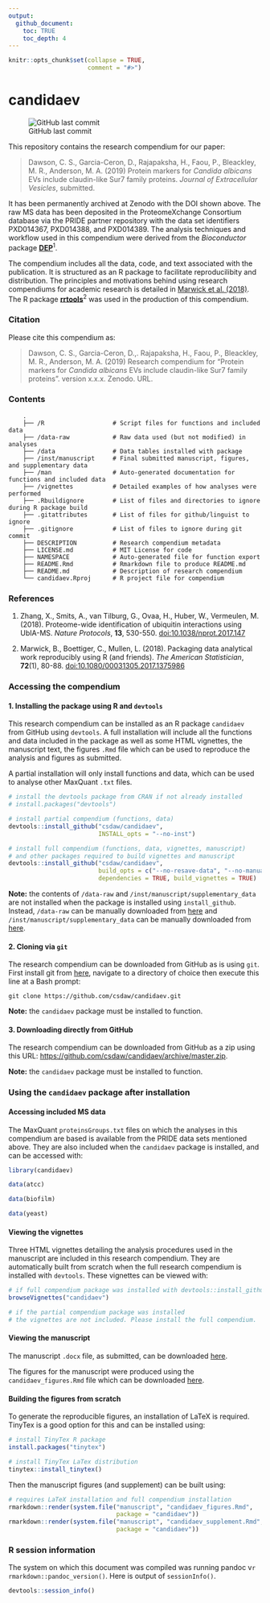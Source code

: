 ```yaml
---
output:
  github_document:
    toc: TRUE
    toc_depth: 4
---
```


<!-- README.md is generated from README.Rmd. Please edit that file -->

```r
knitr::opts_chunk$set(collapse = TRUE,
                      comment = "#>")
```

# candidaev

![GitHub last commit](https://img.shields.io/github/last-commit/csdaw/candidaev.svg?style=popout)


This repository contains the research compendium for our paper:

> Dawson, C. S., Garcia-Ceron, D., Rajapaksha, H., Faou, P., Bleackley, M. R., 
Anderson, M. A. (2019) Protein markers for _Candida albicans_ EVs include 
claudin-like Sur7 family proteins. _Journal of Extracellular_ 
_Vesicles_, submitted.

It has been permanently archived at Zenodo with the DOI shown above. The raw 
MS data has been deposited in the ProteomeXchange Consortium database via 
the PRIDE partner repository with the data set identifiers PXD014367, 
PXD014388, and PXD014389. The analysis techniques and workflow used in this 
compendium were derived from the _Bioconductor_ package 
**[DEP](https://doi.org/10.18129/B9.bioc.DEP)**^1^.

The compendium includes all the data, code, and text associated with the 
publication. It is structured as an R package to facilitate reproducilibity and 
distribution. The principles and motivations behind using research compendiums 
for academic research is detailed in 
[Marwick et al. (2018)](https://doi.org/10.1080/00031305.2017.1375986). 
The R package **[rrtools](https://github.com/benmarwick/rrtools)**^2^ was used 
in the production of this compendium.

### Citation

Please cite this compendium as:

> Dawson, C. S., Garcia-Ceron, D.,. Rajapaksha, H., Faou, P., Bleackley, M. R., 
Anderson, M. A. (2019) Research compendium for "Protein markers for 
_Candida albicans_ EVs include claudin-like Sur7 family proteins". 
version x.x.x. Zenodo. URL.

### Contents

```
    .
    ├── /R                   # Script files for functions and included data
    ├── /data-raw            # Raw data used (but not modified) in analyses
    ├── /data                # Data tables installed with package
    ├── /inst/manuscript     # Final submitted manuscript, figures, and supplementary data
    ├── /man                 # Auto-generated documentation for functions and included data
    ├── /vignettes           # Detailed examples of how analyses were performed
    ├── .Rbuildignore        # List of files and directories to ignore during R package build
    ├── .gitattributes       # List of files for github/linguist to ignore
    ├── .gitignore           # List of files to ignore during git commit
    ├── DESCRIPTION          # Research compendium metadata
    ├── LICENSE.md           # MIT License for code
    ├── NAMESPACE            # Auto-generated file for function export
    ├── README.Rmd           # Rmarkdown file to produce README.md
    ├── README.md            # Description of research compendium
    └── candidaev.Rproj      # R project file for compendium

```

### References

1. Zhang, X., Smits, A., van Tilburg, G., Ovaa, H., Huber, W., Vermeulen, 
   M. (2018). Proteome-wide identification of ubiquitin interactions using UbIA-MS. 
   _Nature Protocols_, **13**, 530-550. 
   [doi:10.1038/nprot.2017.147](https://doi.org/10.1038/nprot.2017.147)

2. Marwick, B., Boettiger, C., Mullen, L. (2018). Packaging data analytical 
   work reproducibly using R (and friends). _The American Statistician_, 
   **72**(1), 80-88. 
   [doi:10.1080/00031305.2017.1375986](https://doi.org/10.1080/00031305.2017.1375986)


### Accessing the compendium

#### 1. Installing the package using R and `devtools`

This research compendium can be installed as an R package `candidaev` from 
GitHub using `devtools`. A full installation will include all the functions and 
data included in the package as well as some HTML vignettes, the manuscript
text, the figures `.Rmd` file which can be used to reproduce the analysis and 
figures as submitted.

A partial installation will only install functions and data, which can be
used to analyse other MaxQuant `.txt` files.

```r
# install the devtools package from CRAN if not already installed
# install.packages("devtools")

# install partial compendium (functions, data)
devtools::install_github("csdaw/candidaev", 
                         INSTALL_opts = "--no-inst")

# install full compendium (functions, data, vignettes, manuscript) 
# and other packages required to build vignettes and manuscript
devtools::install_github("csdaw/candidaev", 
                         build_opts = c("--no-resave-data", "--no-manual"), 
                         dependencies = TRUE, build_vignettes = TRUE)
```

**Note:** the contents of `/data-raw` and `/inst/manuscript/supplementary_data` 
are not installed when the package is 
installed using `install_github`. Instead, `/data-raw` can be manually 
downloaded from 
[here](https://github.com/csdaw/candidaev/tree/master/data-raw) and 
`/inst/manuscript/supplementary_data` can be manually downloaded from 
[here](https://github.com/csdaw/candidaev/tree/master/inst/manuscript).

#### 2. Cloning via `git`

The research compendium can be downloaded from GitHub as is using `git`. 
First install git from [here](https://git-scm.com/), navigate to a directory of 
choice then execute this line at a Bash prompt:

```
git clone https://github.com/csdaw/candidaev.git
```

**Note:** the `candidaev` package must be installed to function.

#### 3. Downloading directly from GitHub

The research compendium can be downloaded from GitHub as a zip using this URL:
<https://github.com/csdaw/candidaev/archive/master.zip>. 

**Note:** the `candidaev` package must be installed to function. 

### Using the `candidaev` package after installation

#### Accessing included MS data

The MaxQuant `proteinsGroups.txt` files on which the analyses in this 
compendium are based is available from the PRIDE data sets mentioned above. 
They are also included when the `candidaev` package is installed, 
and can be accessed with:

```r
library(candidaev)

data(atcc)

data(biofilm)

data(yeast)
```

#### Viewing the vignettes

Three HTML vignettes detailing the analysis procedures used in the manuscript 
are included in this research compendium. They are automatically built from 
scratch when the full research compendium is installed with `devtools`. These 
vignettes can be viewed with:

```r
# if full compendium package was installed with devtools::install_github
browseVignettes("candidaev")

# if the partial compendium package was installed 
# the vignettes are not included. Please install the full compendium.
```

#### Viewing the manuscript

The manuscript `.docx` file, as submitted, can be downloaded 
[here](https://github.com/csdaw/candidaev/tree/master/inst/manuscript).

The figures for the manuscript were produced using the `candidaev_figures.Rmd` 
file which can be downloaded
[here](https://github.com/csdaw/candidaev/tree/master/inst/manuscript).

#### Building the figures from scratch

To generate the reproducible figures, an installation of LaTeX is required. 
TinyTex is a good option for this and can be installed using:

```r
# install TinyTex R package
install.packages("tinytex")

# install TinyTex LaTex distribution
tinytex::install_tinytex()
```

Then the manuscript figures (and supplement) can be built using:

```r
# requires LaTeX installation and full compendium installation
rmarkdown::render(system.file("manuscript", "candidaev_figures.Rmd", 
                              package = "candidaev"))
rmarkdown::render(system.file("manuscript", "candidaev_supplement.Rmd", 
                              package = "candidaev"))
```

### R session information

The system on which this document was compiled was running 
pandoc v`r rmarkdown::pandoc_version()`. Here is output of 
`sessionInfo()`.

```r
devtools::session_info()
```

